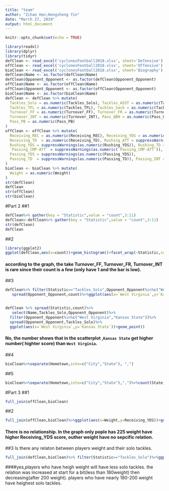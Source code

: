 ```yaml
---
title: "team"
author: "Zihao Han;Hongsheng Yin"
date: "March 27, 2019"
output: html_document
---
```


```r
knitr::opts_chunk$set(echo = TRUE)
```


```r
library(readxl)
library(dplyr)
library(tidyr)
defClean <- read_excel('cyclonesFootball2018.xlsx', sheet='Defensive')
offClean <- read_excel('cyclonesFootball2018.xlsx', sheet='Offensive')
bioClean <- read_excel('cyclonesFootball2018.xlsx', sheet='Biography')
defClean$Name <- as.factor(defClean$Name)
defClean$Opponent_Opponent <- as.factor(defClean$Opponent_Opponent)
offClean$Name <- as.factor(offClean$Name)
offClean$Opponent_Opponent <- as.factor(offClean$Opponent_Opponent)
bioClean$Name <- as.factor(bioClean$Name)
defClean <- defClean %>% mutate(
  Tackles_Solo = as.numeric(Tackles_Solo), Tackles_ASST = as.numeric(Tackles_ASST),
  Tackles_TFL = as.numeric(Tackles_TFL), Tackles_Sack = as.numeric(Tackles_Sack),
  Turnover_FF = as.numeric(Turnover_FF), Turnover_FR = as.numeric(Turnover_FR),
  Turnover_INT = as.numeric(Turnover_INT), Pass_QBH = as.numeric(Pass_QBH),
  Pass_PB = as.numeric(Pass_PB)
)
offClean <- offClean %>% mutate(
  Receiving_REC = as.numeric(Receiving_REC), Receiving_YDS = as.numeric(Receiving_YDS),
  Receiving_TD  = as.numeric(Receiving_TD), Rushing_ATT = suppressWarnings(as.numeric(Rushing_ATT)),
  Rushing_YDS = suppressWarnings(as.numeric(Rushing_YDS)), Rushing_TD = suppressWarnings(as.numeric(Rushing_TD)),
  `Passing_CMP-ATT` = suppressWarnings(as.numeric(`Passing_CMP-ATT`)), 
  Passing_YDS = suppressWarnings(as.numeric(Passing_YDS)),
  Passing_TD  = suppressWarnings(as.numeric(Passing_TD)), Passing_INT = suppressWarnings(as.numeric(Passing_INT))
)
bioClean <- bioClean %>% mutate(
  Weight = as.numeric(Weight)
)
str(defClean)
defClean
str(offClean)
str(bioClean)
```
#Part 2
##1
```r

defClean%>% gather(key = "Statistic",value = "count",3:11)
defClean<-defClean%>% gather(key = "Statistic",value = "count",3:11)
str(defClean)
defClean
```
##2
```r

library(ggplot2)
ggplot(defClean,aes(x=count))+geom_histogram()+facet_wrap(~Statistic,scales="free_x")

```
#### according to the graph, the take Turnover_FF, Turnover_FR, Turnover_INT is rare since their count is a few (only have 1 and the bar is low).

##3
```r
defClean%>% filter(Statistic=="Tackles_Solo",Opponent_Opponent%in%c("West Virginia","Kansas State"))%>%
   spread(Opponent_Opponent,count)%>%ggplot(aes(x=`West Virginia`,y=`Kansas State`))+geom_point()


defClean %>% spread(Statistic,count)%>%
   select(Name,Tackles_Solo,Opponent_Opponent)%>%
  filter(Opponent_Opponent%in%c("West Virginia","Kansas State"))%>%
  spread(Opponent_Opponent,Tackles_Solo)%>%
  ggplot(aes(x=`West Virginia`,y=`Kansas State`))+geom_point()


```
#### No, the number shows that in the scatterplot ,`Kansas State` get higher number( highter score) than `West Virginia`.


##4
```r
bioClean%>%separate(Hometown,into=c("City","State"), ",")
```

##5
```r
bioClean%>%separate(Hometown,into=c("City","State"),",")%>%count(State)%>%group_by(State)
```
#Part 3
##1
```r
full_join(offClean,bioClean)
```
##2
```r
full_join(offClean,bioClean)%>%ggplot(aes(x=Weight,y=Receiving_YDS))+geom_point()
```
#### There is no relationship. In the graph only pople has 225 weight have higher Receiving_YDS score, outher weight have no sepcific relation.

##3 Is there any relaton between players weight and their solo tackles.
```r
full_join(defClean,bioClean)%>% filter(Statistic=="Tackles_Solo")%>%ggplot(aes(x=Weight,y=count))+geom_point()

```
####yes,players who have heigh weight will have less solo tackles. the relation was increased at start for a bit(less than 180weight) then decreasing(after 200 weight). players who have nearly 180-200 weight have heighest solo tackles.

